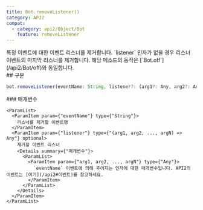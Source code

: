 ```yaml
---
title: Bot.removeListener()
category: API2
compat:
  - category: api2/Object/Bot
    feature: removeListener
---
```


<Section>
  특정 이벤트에 대한 이벤트 리스너를 제거합니다. `listener` 인자가 없을 경우 리스너 이벤트의 마지막 리스너를 제거합니다. 해당 메소드의 동작은 [`Bot.off`](/api2/Bot/off)와
  동일합니다.
</Section>
<Section>
  ## 구문

  ~~~js
  bot.removeListener(eventName: String, listener?: (arg1?: Any, arg2?: Any, ... argN?: Any) => Any);
  ~~~

  <Section>
    ### 매개변수

    <ParamList>
      <ParamItem param={"eventName"} type={"String"}>
        리스너를 제거할 이벤트명
      </ParamItem>
      <ParamItem param={"listener"} type={"(arg1, arg2, ..., argN) => Any"} optional>
        제거할 이벤트 리스너
        <Details summary={"매개변수"}>
          <ParamList>
            <ParamItem param={"arg1, arg2, ..., argN"} type={"Any"}>
              `eventName` 이벤트에 의해 주어지는 인자에 대한 매개변수입니다. API2의 이벤트는 [여기](/api2#이벤트)를 참고하세요.
            </ParamItem>
          </ParamList>
        </Details>
      </ParamItem>
    </ParamList>
  </Section>
</Section>